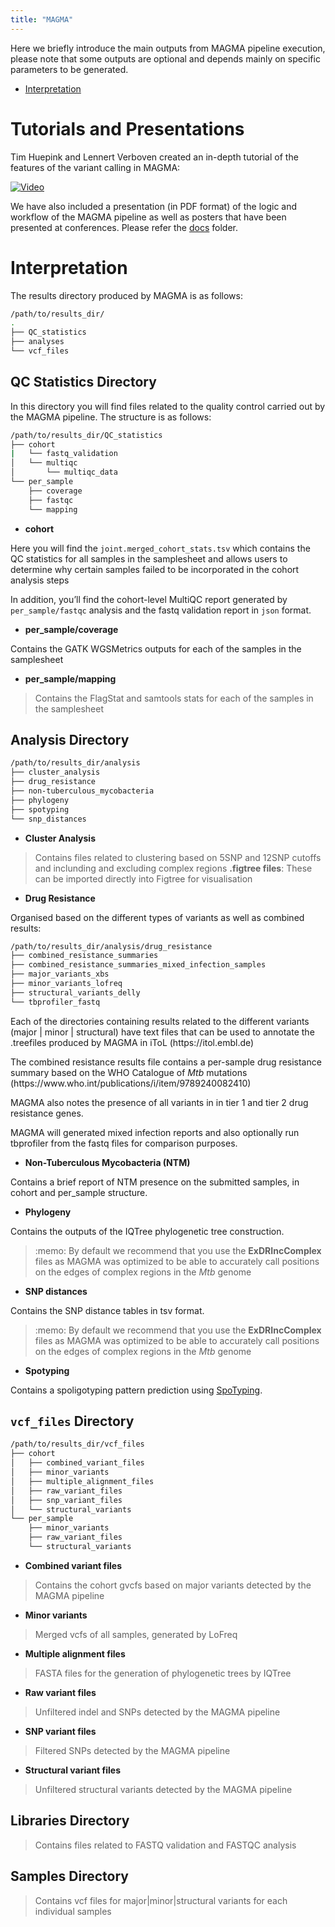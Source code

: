 ```yaml
---
title: "MAGMA"
---
```


Here we briefly introduce the main outputs from MAGMA pipeline execution, please note that some outputs are optional and depends mainly on specific parameters to be generated.

- [Interpretation](#Interpretation)

# Tutorials and Presentations

Tim Huepink and Lennert Verboven created an in-depth tutorial of the features of the variant calling in MAGMA:

[![Video](https://img.youtube.com/vi/Kic2ItrJHj0/maxresdefault.jpg)](https://www.youtube.com/watch?v=Kic2ItrJHj0)


We have also included a presentation (in PDF format) of the logic and workflow of the MAGMA pipeline as well as posters that have been presented at conferences. Please refer the [docs](./docs) folder.

# Interpretation

The results directory produced by MAGMA is as follows:

```bash
/path/to/results_dir/
.
├── QC_statistics
├── analyses
└── vcf_files
```

## QC Statistics Directory

In this directory you will find files related to the quality control carried out by the MAGMA pipeline. The structure is as follows:

```bash
/path/to/results_dir/QC_statistics
├── cohort
|   └── fastq_validation
│   └── multiqc
│       └── multiqc_data
└── per_sample
    ├── coverage
    ├── fastqc
    └── mapping

```

- **cohort**

Here you will find the `joint.merged_cohort_stats.tsv` which contains the QC statistics for all samples in the samplesheet and allows users to determine why certain samples failed to be incorporated in the cohort analysis steps

In addition, you'll find the cohort-level MultiQC report generated by `per_sample/fastqc` analysis and the fastq validation report in `json` format.

- **per_sample/coverage**

Contains the GATK WGSMetrics outputs for each of the samples in the samplesheet

- **per_sample/mapping**

> Contains the FlagStat and samtools stats for each of the samples in the samplesheet

## Analysis Directory

```bash
/path/to/results_dir/analysis
├── cluster_analysis
├── drug_resistance
├── non-tuberculous_mycobacteria
├── phylogeny
├── spotyping
└── snp_distances
```

- **Cluster Analysis**

> Contains files related to clustering based on 5SNP and 12SNP cutoffs and inclunding and excluding complex regions
> **.figtree files**: These can be imported directly into Figtree for visualisation

- **Drug Resistance**

Organised based on the different types of variants as well as combined results:

```bash
/path/to/results_dir/analysis/drug_resistance
├── combined_resistance_summaries
├── combined_resistance_summaries_mixed_infection_samples
├── major_variants_xbs
├── minor_variants_lofreq
├── structural_variants_delly
└── tbprofiler_fastq
```

Each of the directories containing results related to the different variants (major | minor | structural) have text files that can be used to annotate the .treefiles produced by MAGMA in iToL (https://itol.embl.de)

The combined resistance results file contains a per-sample drug resistance summary based on the WHO Catalogue of *Mtb* mutations (https://www.who.int/publications/i/item/9789240082410)

MAGMA also notes the presence of all variants in in tier 1 and tier 2 drug resistance genes.

MAGMA will generated mixed infection reports and also optionally run tbprofiler from the fastq files for comparison purposes.

- **Non-Tuberculous Mycobacteria (NTM)**

Contains a brief report of NTM presence on the submitted samples, in cohort and per_sample structure.

- **Phylogeny**

Contains the outputs of the IQTree phylogenetic tree construction.

> :memo: By default we recommend that you use the **ExDRIncComplex** files as MAGMA was optimized to be able to accurately call positions on the edges of complex regions in the *Mtb* genome

- **SNP distances**

Contains the SNP distance tables in tsv format.

> :memo: By default we recommend that you use the **ExDRIncComplex** files as MAGMA was optimized to be able to accurately call positions on the edges of complex regions in the *Mtb* genome


- **Spotyping**

Contains a spoligotyping pattern prediction using [SpoTyping](https://github.com/xiaeryu/SpoTyping-v2.0/tree/master/SpoTyping-v2.0-commandLine).


## `vcf_files` Directory

```bash
/path/to/results_dir/vcf_files
├── cohort
│   ├── combined_variant_files
│   ├── minor_variants
│   ├── multiple_alignment_files
│   ├── raw_variant_files
│   ├── snp_variant_files
│   └── structural_variants
└── per_sample
    ├── minor_variants
    ├── raw_variant_files
    └── structural_variants
```

- **Combined variant files**

> Contains the cohort gvcfs based on major variants detected by the MAGMA pipeline

- **Minor variants**

> Merged vcfs of all samples, generated by LoFreq

- **Multiple alignment files**

> FASTA files for the generation of phylogenetic trees by IQTree

- **Raw variant files**

> Unfiltered indel and SNPs detected by the MAGMA pipeline

- **SNP variant files**

> Filtered SNPs detected by the MAGMA pipeline

- **Structural variant files**

> Unfiltered structural variants detected by the MAGMA pipeline

## Libraries Directory

> Contains files related to FASTQ validation and FASTQC analysis

## Samples Directory

> Contains vcf files for major|minor|structural variants for each individual samples
